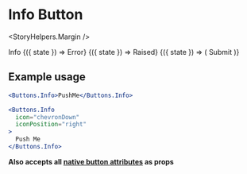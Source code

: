 

<Meta title="Components|Buttons|Info" />

# Info Button

<StoryHelpers.Margin />

<Story name="Info">
  <div>
    <Buttons.Info>Info</Buttons.Info>
    <StoryHelpers.Margin />
    <StoryHelpers.StateCtrl label="error">
      {({ state }) => <Buttons.Info error={state}>Error</Buttons.Info>}
    </StoryHelpers.StateCtrl>
    <StoryHelpers.Margin />
    <StoryHelpers.StateCtrl label="raised" defaultState>
      {({ state }) => <Buttons.Info raised={state}>Raised</Buttons.Info>}
    </StoryHelpers.StateCtrl>
    <StoryHelpers.Margin />
    <StoryHelpers.StateCtrl label="success">
      {({ state }) => (
        <Buttons.Info success={state} style={{ width: "5rem" }}>
          Submit
        </Buttons.Info>
      )}
    </StoryHelpers.StateCtrl>
  </div>
</Story>

## Example usage

```jsx
<Buttons.Info>PushMe</Buttons.Info>

<Buttons.Info
  icon="chevronDown"
  iconPosition="right"
>
  Push Me
</Buttons.Info>
```

<Props of={Buttons.Base} />

**Also accepts all [native button attributes](https://developer.mozilla.org/en-US/docs/Web/HTML/Element/button#Attributes) as props**
